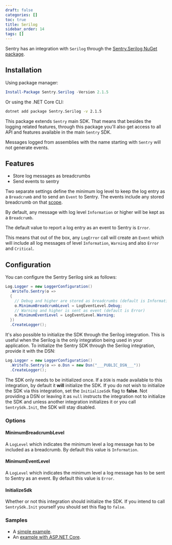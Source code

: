 ```yaml
---
draft: false
categories: []
toc: true
title: Serilog
sidebar_order: 14
tags: []
---
```


Sentry has an integration with `Serilog` through the [Sentry.Serilog NuGet package](https://www.nuget.org/packages/Sentry.Serilog).

## Installation

Using package manager:

```powershell
Install-Package Sentry.Serilog -Version 2.1.5
```

Or using the .NET Core CLI:

```sh
dotnet add package Sentry.Serilog -v 2.1.5
```

This package extends `Sentry` main SDK. That means that besides the logging related features, through this package you'll also get access to all API and features available in the main `Sentry` SDK.

<Alert level="warning" title="Note"><markdown>

Messages logged from assemblies with the name starting with `Sentry` will not generate events.

</markdown></Alert>

## Features

- Store log messages as breadcrumbs
- Send events to sentry

Two separate settings define the minimum log level to keep the log entry as a `Breadcrumb` and to send an `Event` to Sentry. The events include any stored breadcrumb on that [scope](/enriching-error-data/scopes/).

By default, any message with log level `Information` or higher will be kept as a `Breadcrumb`.

The default value to report a log entry as an event to Sentry is `Error`.

This means that out of the box, any `LogError` call will create an `Event` which will include all log messages of level `Information`, `Warning` and also `Error` and `Critical`.

## Configuration

You can configure the Sentry Serilog sink as follows:

```csharp
Log.Logger = new LoggerConfiguration()
  .WriteTo.Sentry(o =>
  {
    // Debug and higher are stored as breadcrumbs (default is Information)
    o.MinimumBreadcrumbLevel = LogEventLevel.Debug;
    // Warning and higher is sent as event (default is Error)
    o.MinimumEventLevel = LogEventLevel.Warning;
  })
  .CreateLogger();
```

It's also possible to initialize the SDK through the Serilog integration. This is useful when the Serilog is the only integration being used in your application. To initialize the Sentry SDK through the Serilog integration, provide it with the DSN:

```csharp
Log.Logger = new LoggerConfiguration()
  .WriteTo.Sentry(o => o.Dsn = new Dsn("___PUBLIC_DSN___"))
  .CreateLogger();
```

<Alert level="warning" title="Note"><markdown>

The SDK only needs to be initialized once. If a `DSN` is made available to this integration, by default it **will** initialize the SDK. If you do not wish to initialize the SDK via this integration, set the `InitializeSdk` flag to **false**. Not providing a DSN or leaving it as `null` instructs the integration not to initialize the SDK and unless another integration initializes it or you call `SentrySdk.Init`, the SDK will stay disabled.

</markdown></Alert>

### Options

#### MinimumBreadcrumbLevel

A `LogLevel` which indicates the minimum level a log message has to be included as a breadcrumb. By default this value is `Information`.

#### MinimumEventLevel

A `LogLevel` which indicates the minimum level a log message has to be sent to Sentry as an event. By default this value is `Error`.

#### InitializeSdk

Whether or not this integration should initialize the SDK. If you intend to call `SentrySdk.Init` yourself you should set this flag to `false`.

### Samples

- A [simple example](https://github.com/getsentry/sentry-dotnet/tree/main/samples/Sentry.Samples.Serilog).
- An [example with ASP.NET Core](https://github.com/getsentry/sentry-dotnet/tree/main/samples/Sentry.Samples.AspNetCore.Serilog).
